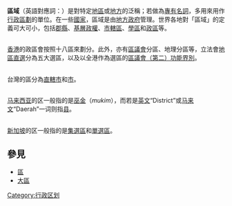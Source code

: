 {{otheruses|區域 (數學)}}
{{Expand|time=2018-07-08}}

'''區域'''（英語對應詞：{{lang|en|District}}）是對特定[[地區|地區]]或[[地方|地方]]的泛稱；若做為[[專有名詞|專有名詞]]，多用來用作[[行政區劃|行政區劃]]的單位。在一些[[國家|國家]]，區域是由[[地方政府|地方政府]]管理。世界各地對「區域」的定義可大可小，包括[[郡|郡]][[縣|縣]]、[[基層政權|基層政權]]、[[市轄區|市轄區]]、[[學區|學區]]和[[政區|政區]]等。

=={{PRC}}==
{{main|區 (中華人民共和國)}}

==={{HKG}}===
{{main|香港區域}}
[[香港|香港]]的政區會按照十八區來劃分。此外，亦有[[區議會|區議會]]分區、地理分區等，立法會[[地區直選_(香港)|地區直選]]分為五大選區，以及以全港作為選區的[[區議會（第二）功能界別|區議會（第二）功能界別]]。

==={{MAC}}===
{{main|澳門行政區劃}}

=={{ROC}}==
{{main|區_(中華民國)}}

台灣的區分為[[直轄市_(中華民國)|直轄市]]和[[市_(中華民國)|市]]。

=={{MYS}}==
[[马来西亚|马来西亚]]的区一般指的是[[巫金|巫金]]（''mukim''），而若是[[英文|英文]]“District”或[[马来文|马来文]]“Daerah”一词则指[[县|县]]。

=={{SIN}}==
[[新加坡|新加坡]]的区一般指的是[[集選區|集選區]]和[[單選區|單選區]]。

== 參見 ==
* [[區|區]]
* [[大區|大區]]

{{stub}}

[[Category:行政区划|Category:行政区划]]